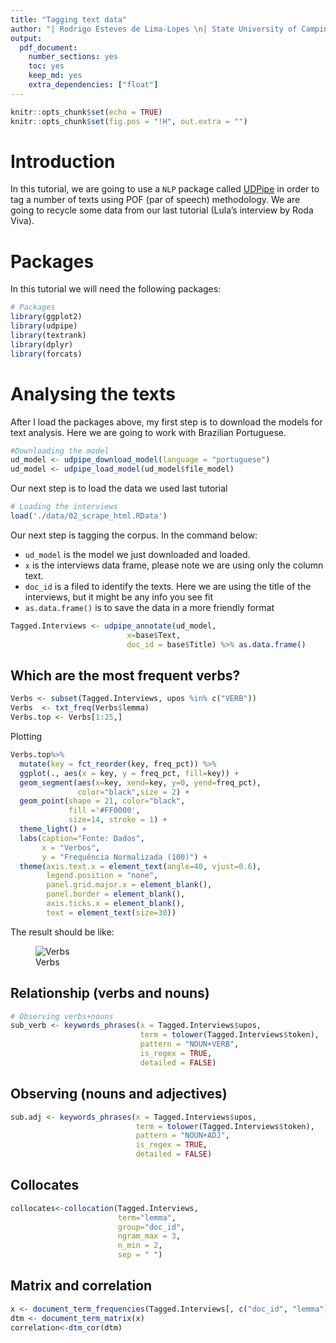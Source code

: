 ```yaml
---
title: "Tagging text data"
author: "| Rodrigo Esteves de Lima-Lopes \n| State University of Campinas \n| rll307@unicamp.br\n"
output:
  pdf_document:
    number_sections: yes
    toc: yes
    keep_md: yes
    extra_dependencies: ["float"]
---
```

```r
knitr::opts_chunk$set(echo = TRUE)
knitr::opts_chunk$set(fig.pos = "!H", out.extra = "")
```

# Introduction

In this tutorial, we are going to use a `NLP` package called [UDPipe](https://cran.r-project.org/web/packages/udpipe/vignettes/udpipe-annotation.html) in order to tag a number of texts using POF (par of speech) methodology. We are going to recycle some data from our last tutorial (Lula's interview by Roda Viva). 

# Packages

In this tutorial we will need the following packages:

```r
# Packages
library(ggplot2)
library(udpipe)
library(textrank)
library(dplyr)
library(forcats)
```

# Analysing the texts

After I load the packages above, my first step is to download the models for text analysis. Here we are going to work with Brazilian Portuguese. 

```r
#Downloading the model
ud_model <- udpipe_download_model(language = "portuguese")
ud_model <- udpipe_load_model(ud_model$file_model)
```

Our next step is to load the data we used last tutorial

```r
# Loading the interviews 
load('./data/02_scrape_html.RData')
```


Our next step is tagging the corpus. In the command below:

- `ud_model` is the model we just downloaded and loaded.
- `x` is the interviews data frame, please note we are using only the column text.
- `doc_id` is a filed to identify the texts. Here we are using the title of the interviews, but it might be any info you see fit
- `as.data.frame()` is to save the data in a more friendly format


```r
Tagged.Interviews <- udpipe_annotate(ud_model,  
                          x=base$Text, 
                          doc_id = base$Title) %>% as.data.frame()
```

## Which are the most frequent verbs?

```r
Verbs <- subset(Tagged.Interviews, upos %in% c("VERB")) 
Verbs  <- txt_freq(Verbs$lemma)
Verbs.top <- Verbs[1:25,]
```

Plotting

```r
Verbs.top%>%
  mutate(key = fct_reorder(key, freq_pct)) %>%
  ggplot(., aes(x = key, y = freq_pct, fill=key)) +
  geom_segment(aes(x=key, xend=key, y=0, yend=freq_pct),
               color="black",size = 2) +
  geom_point(shape = 21, color="black",
             fill ='#FF0000',
             size=14, stroke = 1) +
  theme_light() +
  labs(caption="Fonte: Dados",
       x = "Verbos",
       y = "Frequência Normalizada (100)") +
  theme(axis.text.x = element_text(angle=40, vjust=0.6),
        legend.position = "none",
        panel.grid.major.x = element_blank(),
        panel.border = element_blank(),
        axis.ticks.x = element_blank(),
        text = element_text(size=30))
```

The result should be like:

![Verbs](./images/verbos.png)

## Relationship (verbs and nouns)

```r
# Observing verbs+nouns 
sub_verb <- keywords_phrases(x = Tagged.Interviews$upos,
                             term = tolower(Tagged.Interviews$token),
                             pattern = "NOUN+VERB",
                             is_regex = TRUE,
                             detailed = FALSE)
```

## Observing (nouns and adjectives)

```r
sub.adj <- keywords_phrases(x = Tagged.Interviews$upos,
                            term = tolower(Tagged.Interviews$token),
                            pattern = "NOUN+ADJ",
                            is_regex = TRUE,
                            detailed = FALSE)
```

## Collocates

```r
collocates<-collocation(Tagged.Interviews,
                        term="lemma",
                        group="doc_id",
                        ngram_max = 3,
                        n_min = 2,
                        sep = " ")
```

## Matrix and correlation

```r
x <- document_term_frequencies(Tagged.Interviews[, c("doc_id", "lemma")])
dtm <- document_term_matrix(x)
correlation<-dtm_cor(dtm)
```





























